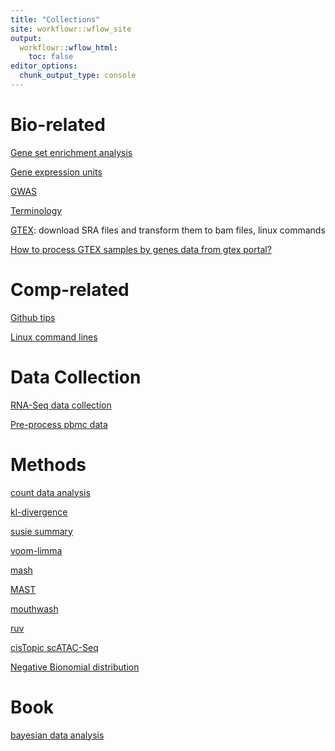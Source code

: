 ```yaml
---
title: "Collections"
site: workflowr::wflow_site
output:
  workflowr::wflow_html:
    toc: false
editor_options:
  chunk_output_type: console
---
```



# Bio-related

[Gene set enrichment analysis](gsea.html)

[Gene expression units](CPM.html)

[GWAS](GWAS.html)

[Terminology](terminology.html)

[GTEX](GTEX.html): download SRA files and transform them to bam files, linux commands

[How to process GTEX samples by genes data from gtex portal?](https://github.com/stephenslab/topics/blob/master/analysis/prepare_gtex.Rmd)


# Comp-related

[Github tips](githubtips.html)

[Linux command lines](command.html)


# Data Collection

[RNA-Seq data collection](DataCollection.html)

[Pre-process pbmc data](pbmcdata.html)


# Methods

[count data analysis](count.html)

[kl-divergence](kl.html)

[susie summary](susie.html)

[voom-limma](limma.html)

[mash](mash.html)

[MAST](MAST.html)

[mouthwash](mouthwash.html)

[ruv](ruv4.html)

[cisTopic scATAC-Seq](cisTopic.html)

[Negative Bionomial distribution](nb.html)

# Book

[bayesian data analysis](bda.html)
